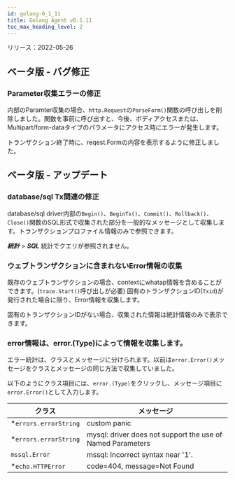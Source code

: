 ```yaml
---
id: golang-0_1_11
title: Golang Agent v0.1.11
toc_max_heading_level: 2
---
```



リリース：2022-05-26

## ベータ版 - バグ修正

### Parameter収集エラーの修正

内部のParamter収集の場合、`http.Request`の`ParseForm()`関数の呼び出しを削除しました。関数を事前に呼び出すと、今後、ボディアクセスまたは、Multipart/form-dataタイプのパラメータにアクセス時にエラーが発生します。 

トランザクション終了時に、reqest.Formの内容を表示するように修正しました。

## ベータ版 - アップデート

### database/sql Tx関連の修正

database/sql driver内部の`Begin()`、`BeginTx()`、`Commit()`、`Rollback()`、`Close()`関数のSQL形式で収集された部分を一般的なメッセージとして収集します。トランザクションプロファイル情報のみで参照できます。 

**_統計_** > **_SQL_** 統計でクエリが参照されません。

### ウェブトランザクションに含まれないError情報の収集

既存のウェブトランザクションの場合、contextにwhatap情報を含めることができます。(`trace.Start()`呼び出しが必要) 固有のトランザクションID(`Txid`)が発行された場合に限り、Error情報を収集します。 

固有のトランザクションIDがない場合、収集された情報は統計情報のみで表示できます。 

### error情報は、error.(Type)によって情報を収集します。

エラー統計は、クラスとメッセージに分けられます。以前は`error.Error()`メッセージをクラスとメッセージの同じ方法で収集していました。 

以下のようにクラス項目には、`error.(Type)`をクリックし、メッセージ項目に`error.Error()`として入力します。 

| クラス                    | メッセージ                                                      |
| ---------------------- | ---------------------------------------------------------- |
| \*`errors.errorString` | custom panic                                               |
| \*`errors.errorString` | mysql: driver does not support the use of Named Parameters |
| `mssql.Error`          | mssql: Incorrect syntax near '1'.                          |
| \*`echo.HTTPError`     | code=404, message=Not Found                                |

